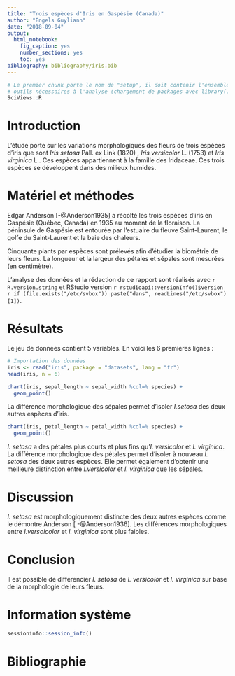 ---
title: "Trois espèces d'Iris en Gaspésie (Canada)"
author: "Engels Guyliann"
date: "2018-09-04"
output:
  html_notebook:
    fig_caption: yes
    number_sections: yes
    toc: yes
bibliography: bibliography/iris.bib
---

```{r setup, echo=FALSE, results='hide'}
# Le premier chunk porte le nom de "setup", il doit contenir l'ensemble des
# outils nécessaires à l'analyse (chargement de packages avec library(), ...)
SciViews::R
```


# Introduction

L'étude porte sur les variations morphologiques des fleurs de trois espèces d'iris que sont *Iris setosa* Pall. ex Link (1820) , *Iris versicolor* L. (1753) et *Iris virginica* L.. Ces espèces appartiennent à la famille des Iridaceae. Ces trois espèces se développent dans des milieux humides. 


# Matériel et méthodes

Edgar Anderson [-@Anderson1935] a récolté les trois espèces d'iris en Gaspésie (Québec, Canada) en 1935 au moment de la floraison. La péninsule de Gaspésie est entourée par l'estuaire du fleuve Saint-Laurent, le golfe du Saint-Laurent et la baie des chaleurs.

Cinquante plants par espèces sont prélevés afin d'étudier la biométrie de leurs fleurs. La longueur et la largeur des pétales et sépales sont mesurées (en centimètre).

L'analyse des données et la rédaction de ce rapport sont réalisés avec `r R.version.string` et RStudio version `r rstudioapi::versionInfo()$version` `r if (file.exists("/etc/svbox")) paste("dans", readLines("/etc/svbox")[1])`.


# Résultats

Le jeu de données contient 5 variables. En voici les 6 premières lignes :

```{r importation}
# Importation des données
iris <- read("iris", package = "datasets", lang = "fr")
head(iris, n = 6)
```


```{r graph-sepal, fig.cap="Variation de la longueur des sépales en fonction de la largeur des sépales de trois espèces d'iris en Gaspésie."}
chart(iris, sepal_length ~ sepal_width %col=% species) +
  geom_point()
```

La différence morphologique des sépales permet d'isoler *I.setosa* des deux autres espèces d'iris. 

```{r graph-petal, fig.cap="Variation de la longueur des pétales en fonction de la largeur des pétales de trois espèces d'iris en Gaspésie."}
chart(iris, petal_length ~ petal_width %col=% species) +
  geom_point()
```

*I. setosa*  a des pétales plus courts et plus fins qu'*I. versicolor* et *I. virginica*. La différence morphologique des pétales permet d'isoler à nouveau *I. setosa* des deux autres espèces. Elle permet également d'obtenir une meilleure distinction entre  *I.versicolor* et *I. virginica* que les sépales.


# Discussion

*I. setosa* est morphologiquement distincte des deux autres espèces comme le démontre Anderson [ -@Anderson1936]. Les différences morphologiques entre *I.versoicolor* et *I. virginica* sont plus faibles.


# Conclusion

Il est possible de différencier *I. setosa* de *I. versicolor* et *I. virginica* sur base de la morphologie de leurs fleurs. 


# Information système

```{r system}
sessioninfo::session_info()
```

# Bibliographie

